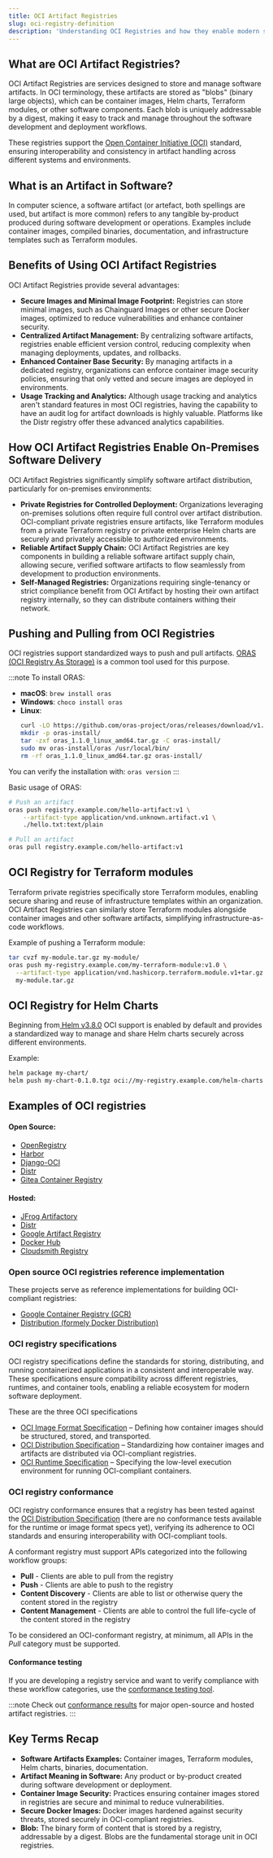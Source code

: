 ```yaml
---
title: OCI Artifact Registries
slug: oci-registry-definition
description: 'Understanding OCI Registries and how they enable modern software distribution'
---
```


## What are OCI Artifact Registries?

OCI Artifact Registries are services designed to store and manage software artifacts. In OCI terminology, these artifacts are stored as "blobs" (binary large objects), which can be container images, Helm charts, Terraform modules, or other software components. Each blob is uniquely addressable by a digest, making it easy to track and manage throughout the software development and deployment workflows.

These registries support the [Open Container Initiative (OCI)](https://opencontainers.org/) standard, ensuring interoperability and consistency in artifact handling across different systems and environments.

## What is an Artifact in Software?

In computer science, a software artifact (or artefact, both spellings are used, but artifact is more common) refers to any tangible by-product produced during software development or operations.
Examples include container images, compiled binaries, documentation, and infrastructure templates such as Terraform modules.

## Benefits of Using OCI Artifact Registries

OCI Artifact Registries provide several advantages:

- **Secure Images and Minimal Image Footprint:** Registries can store minimal images, such as Chainguard Images or other secure Docker images, optimized to reduce vulnerabilities and enhance container security.
- **Centralized Artifact Management:** By centralizing software artifacts, registries enable efficient version control, reducing complexity when managing deployments, updates, and rollbacks.
- **Enhanced Container Base Security:** By managing artifacts in a dedicated registry, organizations can enforce container image security policies, ensuring that only vetted and secure images are deployed in environments.
- **Usage Tracking and Analytics:** Although usage tracking and analytics aren't standard features in most OCI registries, having the capability to have an audit log for artifact downloads is highly valuable.
Platforms like the Distr registry offer these advanced analytics capabilities.

## How OCI Artifact Registries Enable On-Premises Software Delivery

OCI Artifact Registries significantly simplify software artifact distribution, particularly for on-premises environments:

- **Private Registries for Controlled Deployment:** Organizations leveraging on-premises solutions often require full control over artifact distribution. OCI-compliant private registries ensure artifacts, like Terraform modules from a private Terraform registry or private enterprise Helm charts are securely and privately accessible to authorized environments.
- **Reliable Artifact Supply Chain:** OCI Artifact Registries are key components in building a reliable software artifact supply chain, allowing secure, verified software artifacts to flow seamlessly from development to production environments.
- **Self-Managed Registries:** Organizations requiring single-tenancy or strict compliance benefit from OCI Artifact by hosting their own artifact registry internally, so they can distribute containers withing their network.

## Pushing and Pulling from OCI Registries

OCI registries support standardized ways to push and pull artifacts. [ORAS (OCI Registry As Storage)](https://oras.land/) is a common tool used for this purpose.

:::note
To install ORAS:

- **macOS**: `brew install oras`
- **Windows**: `choco install oras`
- **Linux**: 
  ```bash
  curl -LO https://github.com/oras-project/oras/releases/download/v1.1.0/oras_1.1.0_linux_amd64.tar.gz
  mkdir -p oras-install/
  tar -zxf oras_1.1.0_linux_amd64.tar.gz -C oras-install/
  sudo mv oras-install/oras /usr/local/bin/
  rm -rf oras_1.1.0_linux_amd64.tar.gz oras-install/
  ```

You can verify the installation with: `oras version`
:::

Basic usage of ORAS:
```bash
# Push an artifact
oras push registry.example.com/hello-artifact:v1 \
    --artifact-type application/vnd.unknown.artifact.v1 \
    ./hello.txt:text/plain

# Pull an artifact
oras pull registry.example.com/hello-artifact:v1
```

## OCI Registry for Terraform modules

Terraform private registries specifically store Terraform modules, enabling secure sharing and reuse of infrastructure templates within an organization.
OCI Artifact Registries can similarly store Terraform modules alongside container images and other software artifacts, simplifying infrastructure-as-code workflows.

Example of pushing a Terraform module:
```bash
tar cvzf my-module.tar.gz my-module/
oras push my-registry.example.com/my-terraform-module:v1.0 \
  --artifact-type application/vnd.hashicorp.terraform.module.v1+tar.gz \
  my-module.tar.gz
```

## OCI Registry for Helm Charts
Beginning from[ Helm v3.8.0](https://helm.sh/docs/topics/registries/) OCI support is enabled by default and provides a standardized way to manage and share Helm charts securely across different environments.

Example:
```bash
helm package my-chart/
helm push my-chart-0.1.0.tgz oci://my-registry.example.com/helm-charts
```

## Examples of OCI registries

#### Open Source:
 - [OpenRegistry](https://openregistry.dev/)
 - [Harbor](https://goharbor.io/)
 - [Django-OCI](https://vsoch.github.io/django-oci/)
 - [Distr](https://glasskube.dev/)
 - [Gitea Container Registry](https://about.gitea.com/)


#### Hosted:
 - [JFrog Artifactory](https://jfrog.com/artifact-management/)
 - [Distr](https://glasskube.dev/)
 - [Google Artifact Registry](https://cloud.google.com/artifact-registry/docs)
 - [Docker Hub](https://www.docker.com/blog/announcing-docker-hub-oci-artifacts-support/)
 - [Cloudsmith Registry](https://help.cloudsmith.io/docs/oci-repository)

### Open source OCI registries reference implementation
These projects serve as reference implementations for building OCI-compliant registries:

- [Google Container Registry (GCR)](https://github.com/google/go-containerregistry)
- [Distribution (formely Docker Distribution)](https://github.com/distribution/distribution)

### OCI registry specifications
OCI registry specifications define the standards for storing, distributing, and running containerized applications in a consistent and interoperable way. These specifications ensure compatibility across different registries, runtimes, and container tools, enabling a reliable ecosystem for modern software deployment.

These are the three OCI specifications 
- [OCI Image Format Specification](https://github.com/opencontainers/image-spec) – Defining how container images should be structured, stored, and transported.
- [OCI Distribution Specification](https://github.com/opencontainers/distribution-spec) – Standardizing how container images and artifacts are distributed via OCI-compliant registries.
- [OCI Runtime Specification](https://github.com/opencontainers/runtime-spec) – Specifying the low-level execution environment for running OCI-compliant containers.

### OCI registry conformance
OCI registry conformance ensures that a registry has been tested against the [OCI Distribution Specification](#oci-registry-specifications) (there are no conformance tests available for the runtime or image format specs yet), verifying its adherence to OCI standards and ensuring interoperability with OCI-compliant tools.

A conformant registry must support APIs categorized into the following workflow groups:

- **Pull** - Clients are able to pull from the registry
- **Push** - Clients are able to push to the registry
- **Content Discovery** - Clients are able to list or otherwise query the content stored in the registry
- **Content Management** - Clients are able to control the full life-cycle of the content stored in the registry

To be considered an OCI-conformant registry, at minimum, all APIs in the *Pull* category must be supported.

#### Conformance testing
If you are developing a registry service and want to verify compliance with these workflow categories, use the [conformance testing tool](https://github.com/opencontainers/distribution-spec/tree/main/conformance).

:::note
Check out [conformance results](https://conformance.opencontainers.org/) for major open-source and hosted artifact registries.
:::
## Key Terms Recap

- **Software Artifacts Examples:** Container images, Terraform modules, Helm charts, binaries, documentation.
- **Artifact Meaning in Software:** Any product or by-product created during software development or deployment.
- **Container Image Security:** Practices ensuring container images stored in registries are secure and minimal to reduce vulnerabilities.
- **Secure Docker Images:** Docker images hardened against security threats, stored securely in OCI-compliant registries.
- **Blob:** The binary form of content that is stored by a registry, addressable by a digest. Blobs are the fundamental storage unit in OCI registries.